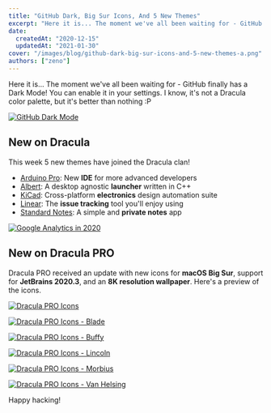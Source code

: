```yaml
---
title: "GitHub Dark, Big Sur Icons, And 5 New Themes"
excerpt: "Here it is... The moment we've all been waiting for - GitHub finally has a Dark Mode! You can enable it in your settings. I know, it's not a Dracula color palette, but it's better than nothing :P"
date:
  createdAt: "2020-12-15"
  updatedAt: "2021-01-30"
cover: "/images/blog/github-dark-big-sur-icons-and-5-new-themes-a.png"
authors: ["zeno"]
---
```


Here it is... The moment we've all been waiting for - GitHub finally has a Dark Mode! You can enable it in your settings. I know, it's not a Dracula color palette, but it's better than nothing :P

[![GitHub Dark Mode](/images/blog/github-dark-big-sur-icons-and-5-new-themes-a.png)](https://github.com/settings/appearance)

## New on Dracula

This week 5 new themes have joined the Dracula clan!

- [Arduino Pro](/arduino-pro-ide): New **IDE** for more advanced developers
- [Albert](/albert): A desktop agnostic **launcher** written in C++
- [KiCad](/kicad): Cross-platform **electronics** design automation suite
- [Linear](/linear): The **issue tracking** tool you'll enjoy using
- [Standard Notes](/standard-notes): A simple and **private notes** app

[![Google Analytics in 2020](/images/blog/github-dark-big-sur-icons-and-5-new-themes-b.png)](/standard-notes)

## New on Dracula PRO

Dracula PRO received an update with new icons for **macOS Big Sur**, support for **JetBrains 2020.3**, and an **8K resolution wallpaper**. Here's a preview of the icons.

[![Dracula PRO Icons](/images/blog/github-dark-big-sur-icons-and-5-new-themes-c.jpg)](/pro)

[![Dracula PRO Icons - Blade](/images/blog/github-dark-big-sur-icons-and-5-new-themes-d.jpg)](/pro)

[![Dracula PRO Icons - Buffy](/images/blog/github-dark-big-sur-icons-and-5-new-themes-e.jpg)](/pro)

[![Dracula PRO Icons - Lincoln](/images/blog/github-dark-big-sur-icons-and-5-new-themes-f.jpg)](/pro)

[![Dracula PRO Icons - Morbius](/images/blog/github-dark-big-sur-icons-and-5-new-themes-g.jpg)](/pro)

[![Dracula PRO Icons - Van Helsing](/images/blog/github-dark-big-sur-icons-and-5-new-themes-h.jpg)](/pro)

Happy hacking!
